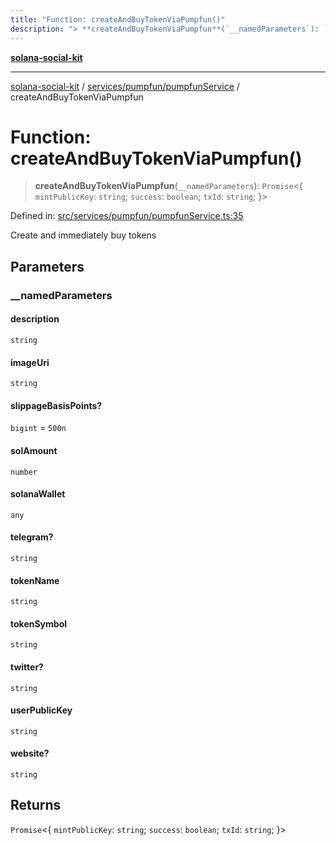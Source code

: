 ```yaml
---
title: "Function: createAndBuyTokenViaPumpfun()"
description: "> **createAndBuyTokenViaPumpfun**(`__namedParameters`): `Promise`\<\{ `mintPublicKey`: `string`; `success`: `boolean`; `txId`: `string`; \}\>"
---
```


[**solana-social-kit**](../../../../README.mdx)

***

[solana-social-kit](../../../../README.mdx) / [services/pumpfun/pumpfunService](../README.mdx) / createAndBuyTokenViaPumpfun

# Function: createAndBuyTokenViaPumpfun()

> **createAndBuyTokenViaPumpfun**(`__namedParameters`): `Promise`\<\{ `mintPublicKey`: `string`; `success`: `boolean`; `txId`: `string`; \}\>

Defined in: [src/services/pumpfun/pumpfunService.ts:35](https://github.com/SendArcade/solana-app-kit/blob/bd4b3556b8f469c27ebb06f4df65b3a36b43ba3b/src/services/pumpfun/pumpfunService.ts#L35)

Create and immediately buy tokens

## Parameters

### \_\_namedParameters

#### description

`string`

#### imageUri

`string`

#### slippageBasisPoints?

`bigint` = `500n`

#### solAmount

`number`

#### solanaWallet

`any`

#### telegram?

`string`

#### tokenName

`string`

#### tokenSymbol

`string`

#### twitter?

`string`

#### userPublicKey

`string`

#### website?

`string`

## Returns

`Promise`\<\{ `mintPublicKey`: `string`; `success`: `boolean`; `txId`: `string`; \}\>
